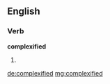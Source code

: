 ==English==

===Verb===
'''complexified'''

# {{past of|[[complexify]]}}

[[de:complexified]]
[[mg:complexified]]